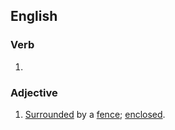 ==English==

===Verb===
{{head|en|verb form}}

# {{past participle of|en|fence|nocat=1}}

===Adjective===
{{en-adj}}
# [[surrounded|Surrounded]] by a [[fence]]; [[enclosed]].